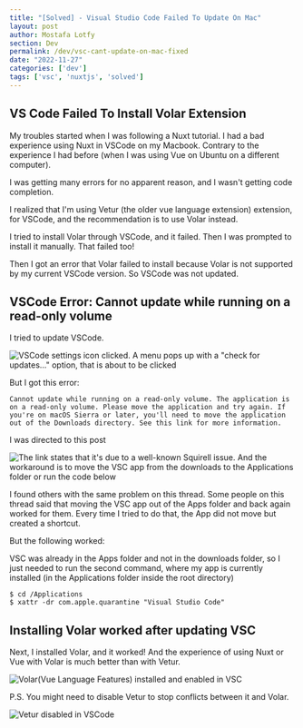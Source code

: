 ```yaml
---
title: "[Solved] - Visual Studio Code Failed To Update On Mac"
layout: post
author: Mostafa Lotfy
section: Dev
permalink: /dev/vsc-cant-update-on-mac-fixed
date: "2022-11-27"
categories: ['dev']
tags: ['vsc', 'nuxtjs', 'solved']
---
```


## VS Code Failed To Install Volar Extension

My troubles started when I was following a Nuxt tutorial. I had a bad experience using Nuxt in VSCode on my Macbook. Contrary to the experience I had before (when I was using Vue on Ubuntu on a different computer). 

I was getting many errors for no apparent reason, and I wasn't getting code completion.

I realized that I'm using Vetur (the older vue language extension) extension, for VSCode, and the recommendation is to use Volar instead.

I tried to install Volar through VSCode, and it failed. Then I was prompted to install it manually. That failed too!

Then I got an error that Volar failed to install because Volar is not supported by my current VSCode version. So VSCode was not updated.

## VSCode Error: Cannot update while running on a read-only volume

I tried to update VSCode.

![VSCode settings icon clicked. A menu pops up with a "check for updates..." option, that is about to be clicked](/images/posts/vsc-wont-update-on-mac/vsc-check-for-updates.png)

But I got this error: 

`Cannot update while running on a read-only volume. The application is on a read-only volume. Please move the application and try again. If you're on macOS Sierra or later, you'll need to move the application out of the Downloads directory. See this link for more information.`

I was directed to <CustomLink href="https://github.com/microsoft/vscode/issues/7426#issuecomment-425093469">this post</CustomLink>

![The link states that it's due to a well-known Squirell issue. And the workaround is to move the VSC app from the downloads to the Applications folder or run the code below](/images/posts/vsc-wont-update-on-mac/cannot-update-vscode-link.png)

I found others with the same problem on <CustomLink href="https://github.com/Squirrel/Squirrel.Mac/issues/182">this thread</CustomLink>. Some people on this thread said that moving the VSC app out of the Apps folder and back again worked for them. Every time I tried to do that, the App did not move but created a shortcut.

But the following worked:

VSC was already in the Apps folder and not in the downloads folder, so I just needed to run the second command, where my app is currently installed (in the Applications folder inside the root directory)

```shell
$ cd /Applications
$ xattr -dr com.apple.quarantine "Visual Studio Code"
```


## Installing Volar worked after updating VSC

Next, I installed Volar, and it worked! And the experience of using Nuxt or Vue with Volar is much better than with Vetur. 

![Volar(Vue Language Features) installed and enabled in VSC](/images/posts/vsc-wont-update-on-mac/volar-installed-vsc.png)

P.S. You might need to disable Vetur to stop conflicts between it and Volar.

![Vetur disabled in VSCode](/images/posts/vsc-wont-update-on-mac/vetur-disabled-vsc.png)